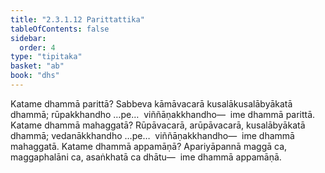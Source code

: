 ```yaml
---
title: "2.3.1.12 Parittattika"
tableOfContents: false
sidebar:
  order: 4
type: "tipitaka"
basket: "ab"
book: "dhs"
---
```



<DynamicBreadcrumb />

<Division number="1026" book="dhs">

<Paragraph number="1691" book="dhs">
Katame dhammā parittā? Sabbeva kāmāvacarā kusalākusalābyākatā dhammā; rūpakkhandho …pe…  viññāṇakkhandho—  ime dhammā parittā.
</Paragraph>

</Division>
<Division number="1027" book="dhs">

<Paragraph number="1692" book="dhs">
Katame dhammā mahaggatā? Rūpāvacarā, arūpāvacarā, kusalābyākatā dhammā; vedanākkhandho …pe…  viññāṇakkhandho—  ime dhammā mahaggatā.
</Paragraph>

</Division>
<Division number="1028" book="dhs">

<Paragraph number="1693" book="dhs">
Katame dhammā appamāṇā? Apariyāpannā maggā ca, maggaphalāni ca, asaṅkhatā ca dhātu—  ime dhammā appamāṇā.
</Paragraph>
</Division>